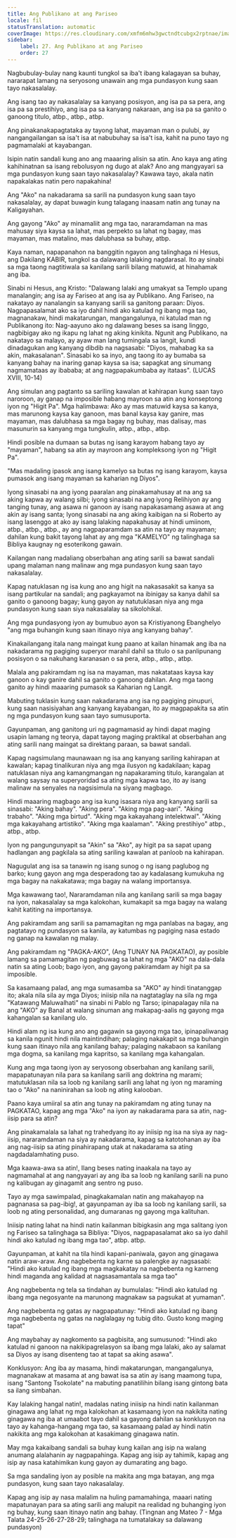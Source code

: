 ```yaml
---
title: Ang Publikano at ang Pariseo
locale: fil
statusTranslation: automatic
coverImage: https://res.cloudinary.com/xmfm6mhw3gwctndtcubgx2rptnae/image/upload/v1740468922/small_cover_tratado_de_psicologia_revolucionaria_a4c0dca4e0.webp
sidebar:
    label: 27. Ang Publikano at ang Pariseo
    order: 27
---
```

Nagbubulay-bulay nang kaunti tungkol sa iba't ibang kalagayan sa buhay, nararapat lamang na seryosong unawain ang mga pundasyon kung saan tayo nakasalalay.

Ang isang tao ay nakasalalay sa kanyang posisyon, ang isa pa sa pera, ang isa pa sa prestihiyo, ang isa pa sa kanyang nakaraan, ang isa pa sa ganito o ganoong titulo, atbp., atbp., atbp.

Ang pinakanakapagtataka ay tayong lahat, mayaman man o pulubi, ay nangangailangan sa isa't isa at nabubuhay sa isa't isa, kahit na puno tayo ng pagmamalaki at kayabangan.

Isipin natin sandali kung ano ang maaaring alisin sa atin. Ano kaya ang ating kahihinatnan sa isang rebolusyon ng dugo at alak? Ano ang mangyayari sa mga pundasyon kung saan tayo nakasalalay? Kawawa tayo, akala natin napakalakas natin pero napakahina!

Ang "Ako" na nakadarama sa sarili na pundasyon kung saan tayo nakasalalay, ay dapat buwagin kung talagang inaasam natin ang tunay na Kaligayahan.

Ang gayong "Ako" ay minamaliit ang mga tao, nararamdaman na mas mahusay siya kaysa sa lahat, mas perpekto sa lahat ng bagay, mas mayaman, mas matalino, mas dalubhasa sa buhay, atbp.

Kaya naman, napapanahon na banggitin ngayon ang talinghaga ni Hesus, ang Dakilang KABIR, tungkol sa dalawang lalaking nagdarasal. Ito ay sinabi sa mga taong nagtitiwala sa kanilang sarili bilang matuwid, at hinahamak ang iba.

Sinabi ni Hesus, ang Kristo: "Dalawang lalaki ang umakyat sa Templo upang manalangin; ang isa ay Fariseo at ang isa ay Publikano. Ang Fariseo, na nakatayo ay nanalangin sa kanyang sarili sa ganitong paraan: Diyos. Nagpapasalamat ako sa iyo dahil hindi ako katulad ng ibang mga tao, magnanakaw, hindi makatarungan, mangangalunya, ni katulad man ng Publikanong ito: Nag-aayuno ako ng dalawang beses sa isang linggo, nagbibigay ako ng ikapu ng lahat ng aking kinikita. Ngunit ang Publikano, na nakatayo sa malayo, ay ayaw man lang tumingala sa langit, kundi dinadagukan ang kanyang dibdib na nagsasabi: "Diyos, mahabag ka sa akin, makasalanan". Sinasabi ko sa inyo, ang taong ito ay bumaba sa kanyang bahay na inaring ganap kaysa sa isa; sapagkat ang sinumang nagmamataas ay ibababa; at ang nagpapakumbaba ay itataas". (LUCAS XVIII, 10-14)

Ang simulan ang pagtanto sa sariling kawalan at kahirapan kung saan tayo naroroon, ay ganap na imposible habang mayroon sa atin ang konseptong iyon ng "Higit Pa". Mga halimbawa: Ako ay mas matuwid kaysa sa kanya, mas marunong kaysa kay ganoon, mas banal kaysa kay ganire, mas mayaman, mas dalubhasa sa mga bagay ng buhay, mas dalisay, mas masunurin sa kanyang mga tungkulin, atbp., atbp., atbp.

Hindi posible na dumaan sa butas ng isang karayom habang tayo ay "mayaman", habang sa atin ay mayroon ang kompleksong iyon ng "Higit Pa".

"Mas madaling ipasok ang isang kamelyo sa butas ng isang karayom, kaysa pumasok ang isang mayaman sa kaharian ng Diyos".

Iyong sinasabi na ang iyong paaralan ang pinakamahusay at na ang sa aking kapwa ay walang silbi; iyong sinasabi na ang iyong Relihiyon ay ang tanging tunay, ang asawa ni ganoon ay isang napakasamang asawa at ang akin ay isang santa; Iyong sinasabi na ang aking kaibigan na si Roberto ay isang lasenggo at ako ay isang lalaking napakahusay at hindi umiinom, atbp., atbp., atbp., ay ang nagpaparamdam sa atin na tayo ay mayaman; dahilan kung bakit tayong lahat ay ang mga "KAMELYO" ng talinghaga sa Bibliya kaugnay ng esoterikong gawain.

Kailangan nang madaliang obserbahan ang ating sarili sa bawat sandali upang malaman nang malinaw ang mga pundasyon kung saan tayo nakasalalay.

Kapag natuklasan ng isa kung ano ang higit na nakasasakit sa kanya sa isang partikular na sandali; ang pagkayamot na ibinigay sa kanya dahil sa ganito o ganoong bagay; kung gayon ay natutuklasan niya ang mga pundasyon kung saan siya nakasalalay sa sikolohikal.

Ang mga pundasyong iyon ay bumubuo ayon sa Kristiyanong Ebanghelyo "ang mga buhangin kung saan itinayo niya ang kanyang bahay".

Kinakailangang itala nang maingat kung paano at kailan hinamak ang iba na nakadarama ng pagiging superyor marahil dahil sa titulo o sa panlipunang posisyon o sa nakuhang karanasan o sa pera, atbp., atbp., atbp.

Malala ang pakiramdam ng isa na mayaman, mas nakatataas kaysa kay ganoon o kay ganire dahil sa ganito o ganoong dahilan. Ang mga taong ganito ay hindi maaaring pumasok sa Kaharian ng Langit.

Mabuting tuklasin kung saan nakadarama ang isa ng pagiging pinupuri, kung saan nasisiyahan ang kanyang kayabangan, ito ay magpapakita sa atin ng mga pundasyon kung saan tayo sumusuporta.

Gayunpaman, ang ganitong uri ng pagmamasid ay hindi dapat maging usapin lamang ng teorya, dapat tayong maging praktikal at obserbahan ang ating sarili nang maingat sa direktang paraan, sa bawat sandali.

Kapag nagsimulang maunawaan ng isa ang kanyang sariling kahirapan at kawalan; kapag tinalikuran niya ang mga ilusyon ng kadakilaan; kapag natuklasan niya ang kamangmangan ng napakaraming titulo, karangalan at walang saysay na superyoridad sa ating mga kapwa tao, ito ay isang malinaw na senyales na nagsisimula na siyang magbago.

Hindi maaaring magbago ang isa kung isasara niya ang kanyang sarili sa sinasabi: "Aking bahay". "Aking pera". "Aking mga pag-aari". "Aking trabaho". "Aking mga birtud". "Aking mga kakayahang intelektwal". "Aking mga kakayahang artistiko". "Aking mga kaalaman". "Aking prestihiyo" atbp., atbp., atbp.

Iyon ng pangungunyapit sa "Akin" sa "Ako", ay higit pa sa sapat upang hadlangan ang pagkilala sa ating sariling kawalan at panloob na kahirapan.

Nagugulat ang isa sa tanawin ng isang sunog o ng isang paglubog ng barko; kung gayon ang mga desperadong tao ay kadalasang kumukuha ng mga bagay na nakakatawa; mga bagay na walang importansya.

Mga kawawang tao!, Nararamdaman nila ang kanilang sarili sa mga bagay na iyon, nakasalalay sa mga kalokohan, kumakapit sa mga bagay na walang kahit katiting na importansya.

Ang pakiramdam ang sarili sa pamamagitan ng mga panlabas na bagay, ang pagtatayo ng pundasyon sa kanila, ay katumbas ng pagiging nasa estado ng ganap na kawalan ng malay.

Ang pakiramdam ng "PAGKA-AKO", (Ang TUNAY NA PAGKATAO), ay posible lamang sa pamamagitan ng pagbuwag sa lahat ng mga "AKO" na dala-dala natin sa ating Loob; bago iyon, ang gayong pakiramdam ay higit pa sa imposible.

Sa kasamaang palad, ang mga sumasamba sa "AKO" ay hindi tinatanggap ito; akala nila sila ay mga Diyos; iniisip nila na nagtataglay na sila ng mga "Katawang Maluwalhati" na sinabi ni Pablo ng Tarso; ipinapalagay nila na ang "AKO" ay Banal at walang sinuman ang makapag-aalis ng gayong mga kahangalan sa kanilang ulo.

Hindi alam ng isa kung ano ang gagawin sa gayong mga tao, ipinapaliwanag sa kanila ngunit hindi nila maintindihan; palaging nakakapit sa mga buhangin kung saan itinayo nila ang kanilang bahay; palaging nakabaon sa kanilang mga dogma, sa kanilang mga kapritso, sa kanilang mga kahangalan.

Kung ang mga taong iyon ay seryosong obserbahan ang kanilang sarili, mapapatunayan nila para sa kanilang sarili ang doktrina ng marami; matutuklasan nila sa loob ng kanilang sarili ang lahat ng iyon ng maraming tao o "Ako" na naninirahan sa loob ng ating kalooban.

Paano kaya umiiral sa atin ang tunay na pakiramdam ng ating tunay na PAGKATAO, kapag ang mga "Ako" na iyon ay nakadarama para sa atin, nag-iisip para sa atin?

Ang pinakamalala sa lahat ng trahedyang ito ay iniisip ng isa na siya ay nag-iisip, nararamdaman na siya ay nakadarama, kapag sa katotohanan ay iba ang nag-iisip sa ating pinahirapang utak at nakadarama sa ating nagdadalamhating puso.

Mga kaawa-awa sa atin!, Ilang beses nating inaakala na tayo ay nagmamahal at ang nangyayari ay ang iba sa loob ng kanilang sarili na puno ng kalibugan ay ginagamit ang sentro ng puso.

Tayo ay mga sawimpalad, pinagkakamalan natin ang makahayop na pagnanasa sa pag-ibig!, at gayunpaman ay iba sa loob ng kanilang sarili, sa loob ng ating personalidad, ang dumaranas ng gayong mga kalituhan.

Iniisip nating lahat na hindi natin kailanman bibigkasin ang mga salitang iyon ng Fariseo sa talinghaga sa Bibliya: "Diyos, nagpapasalamat ako sa iyo dahil hindi ako katulad ng ibang mga tao", atbp. atbp.

Gayunpaman, at kahit na tila hindi kapani-paniwala, gayon ang ginagawa natin araw-araw. Ang nagbebenta ng karne sa palengke ay nagsasabi: "Hindi ako katulad ng ibang mga magkakatay na nagbebenta ng karneng hindi maganda ang kalidad at nagsasamantala sa mga tao"

Ang nagbebenta ng tela sa tindahan ay bumulalas: "Hindi ako katulad ng ibang mga negosyante na marunong magnakaw sa pagsukat at yumaman".

Ang nagbebenta ng gatas ay nagpapatunay: "Hindi ako katulad ng ibang mga nagbebenta ng gatas na naglalagay ng tubig dito. Gusto kong maging tapat"

Ang maybahay ay nagkomento sa pagbisita, ang sumusunod: "Hindi ako katulad ni ganoon na nakikipagrelasyon sa ibang mga lalaki, ako ay salamat sa Diyos ay isang disenteng tao at tapat sa aking asawa".

Konklusyon: Ang iba ay masama, hindi makatarungan, mangangalunya, magnanakaw at masama at ang bawat isa sa atin ay isang maamong tupa, isang "Santong Tsokolate" na mabuting panatilihin bilang isang gintong bata sa ilang simbahan.

Kay lalaking hangal natin!, madalas nating iniisip na hindi natin kailanman ginagawa ang lahat ng mga kalokohan at kasamaang iyon na nakikita nating ginagawa ng iba at umaabot tayo dahil sa gayong dahilan sa konklusyon na tayo ay kahanga-hangang mga tao, sa kasamaang palad ay hindi natin nakikita ang mga kalokohan at kasakimang ginagawa natin.

May mga kakaibang sandali sa buhay kung kailan ang isip na walang anumang alalahanin ay nagpapahinga. Kapag ang isip ay tahimik, kapag ang isip ay nasa katahimikan kung gayon ay dumarating ang bago.

Sa mga sandaling iyon ay posible na makita ang mga batayan, ang mga pundasyon, kung saan tayo nakasalalay.

Kapag ang isip ay nasa malalim na huling pamamahinga, maaari nating mapatunayan para sa ating sarili ang malupit na realidad ng buhanging iyon ng buhay, kung saan itinayo natin ang bahay. (Tingnan ang Mateo 7 - Mga Talata 24-25-26-27-28-29; talinghaga na tumatalakay sa dalawang pundasyon)

